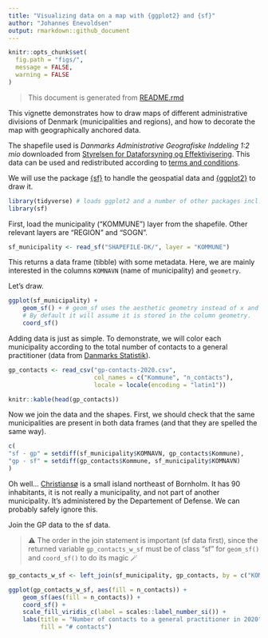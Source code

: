 ```yaml
---
title: "Visualizing data on a map with {ggplot2} and {sf}"
author: "Johannes Enevoldsen"
output: rmarkdown::github_document
---
```


```r
knitr::opts_chunk$set(
  fig.path = "figs/",
  message = FALSE,
  warning = FALSE
)
```
  
  > This document is generated from [README.rmd](README.rmd)

This vignette demonstrates how to draw maps of different administrative divisions of Denmark (municipalities and regions), and how to decorate the map with geographically anchored data.

The shapefile used is *Danmarks Administrative Geografiske Inddeling 1:2 mio* downloaded from [Styrelsen for Dataforsyning og Effektivisering](kortforsyningen.dk). This data can be used and redistributed according to [terms and conditions](https://download.kortforsyningen.dk/content/vilk%C3%A5r-og-betingelser).

We will use the package [{sf}](https://r-spatial.github.io/sf/) to handle the geospatial data and [{ggplot2}](https://ggplot2.tidyverse.org/) to draw it.

```r
library(tidyverse) # loads ggplot2 and a number of other packages incl. dplyr and readr
library(sf)
```

First, load the municipality ("KOMMUNE") layer from the shapefile. Other relevant layers are "REGION" and "SOGN".

```r
sf_municipality <- read_sf("SHAPEFILE-DK/", layer = "KOMMUNE")
```

This returns a data frame (tibble) with some metadata. Here, we are mainly interested in the columns `KOMNAVN` (name of municipality) and `geometry`.

Let's draw.

```r
ggplot(sf_municipality) + 
    geom_sf() + # geom_sf uses the aesthetic geometry instead of x and y. 
    # By default it will assume it is stored in the column geometry.
    coord_sf()
```

Adding data is just as simple. To demonstrate, we will color each municipality according to the total number of contacts to a general practitioner (data from [Danmarks Statistik](dst.dk)).

```r
gp_contacts <- read_csv("gp-contacts-2020.csv", 
                        col_names = c("Kommune", "n_contacts"),
                        locale = locale(encoding = "latin1"))

knitr::kable(head(gp_contacts))
```

Now we join the data and the shapes. First, we should check that the same municipalities are present in both data frames (and that they are spelled the same way).

```r
c(
"sf - gp" = setdiff(sf_municipality$KOMNAVN, gp_contacts$Kommune),
"gp - sf" = setdiff(gp_contacts$Kommune, sf_municipality$KOMNAVN)
)
```

Oh well... [Christiansø](https://da.wikipedia.org/wiki/Christians%C3%B8) is a small island northeast of Bornholm. It has 90 inhabitants, it is not really a municipality, and not part of another municipality. It's administered by the Departement of Defense. We can probably safely ignore this.

Join the GP data to the sf data. 

  > ⚠️ The order in the join statement is important (sf data first), since the returned variable `gp_contacts_w_sf` must be of class "sf" for `geom_sf()` and `coord_sf()` to do its magic 🪄

```r
gp_contacts_w_sf <- left_join(sf_municipality, gp_contacts, by = c("KOMNAVN" = "Kommune"))

ggplot(gp_contacts_w_sf, aes(fill = n_contacts)) + 
    geom_sf(aes(fill = n_contacts)) +
    coord_sf() +
    scale_fill_viridis_c(label = scales::label_number_si()) + 
    labs(title = "Number of contacts to a general practitioner in 2020",
         fill = "# contacts")
```
